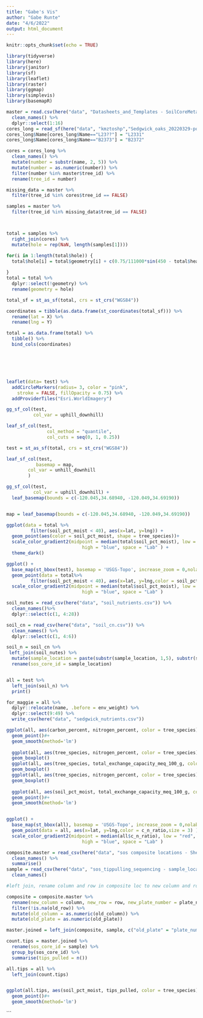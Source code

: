 ```yaml
---
title: "Gabe's Vis"
author: "Gabe Runte"
date: "4/6/2022"
output: html_document
---
```


```r
knitr::opts_chunk$set(echo = TRUE)

library(tidyverse)
library(here)
library(janitor)
library(sf)
library(leaflet)
library(raster)
library(ggmap)
library(simplevis)
library(basemapR)

```

```r
master = read.csv(here("data", "Datasheets_and_Templates - SoilCoreMetadata.csv")) %>% 
  clean_names() %>% 
  dplyr::select(1:16)
cores_long = read_sf(here("data", "kmztoshp","Sedgwick_oaks_20220329-point.shp"))
cores_long$Name[cores_long$Name=="L23??"] = "L2331"
cores_long$Name[cores_long$Name=="B2373"] = "B2372"

cores = cores_long %>% 
  clean_names() %>% 
  mutate(number = substr(name, 2, 5)) %>% 
  mutate(number = as.numeric(number)) %>% 
  filter(number %in% master$tree_id) %>% 
  rename(tree_id = number)

missing_data = master %>% 
  filter(tree_id %in% cores$tree_id == FALSE)

samples = master %>% 
  filter(tree_id %in% missing_data$tree_id == FALSE)



total = samples %>% 
  right_join(cores) %>% 
  mutate(hole = rep(NaN, length(samples[1])))

for(i in 1:length(total$hole)) {
  total$hole[i] = total$geometry[i] + c(0.75/111000*sin(450 - total$heading[i]),0.75/111000*cos(450 - total$heading[i]))
  
}
total = total %>% 
  dplyr::select(!geometry) %>% 
  rename(geometry = hole)

total_sf = st_as_sf(total, crs = st_crs("WGS84"))

coordinates = tibble(as.data.frame(st_coordinates(total_sf))) %>% 
  rename(lat = X) %>% 
  rename(lng = Y)

total = as.data.frame(total) %>%
  tibble() %>% 
  bind_cols(coordinates)







```


```r

leaflet(data= test) %>% 
  addCircleMarkers(radius= 3, color = "pink",
    stroke = FALSE, fillOpacity = 0.75) %>% 
  addProviderTiles("Esri.WorldImagery")

gg_sf_col(test,
          col_var = uphill_downhill)

leaf_sf_col(test, 
               col_method = "quantile",
               col_cuts = seq(0, 1, 0.25))

test = st_as_sf(total, crs = st_crs("WGS84"))

leaf_sf_col(test, 
           basemap = map,
        col_var = unhill_downhill
        )

gg_sf_col(test,
          col_var = uphill_downhill) +
  leaf_basemap(bounds = c(-120.045,34.68940, -120.049,34.69190))


map = leaf_basemap(bounds = c(-120.045,34.68940, -120.049,34.69190)) 

ggplot(data = total %>% 
         filter(soil_pct_moist < 40), aes(x=lat, y=lng)) +
  geom_point(aes(color = soil_pct_moist, shape = tree_species))+
  scale_color_gradient2(midpoint = median(total$soil_pct_moist), low = "red", mid = "white",
                            high = "blue", space = "Lab" ) +
  theme_dark()

ggplot() +
  base_map(st_bbox(test), basemap = 'USGS-Topo', increase_zoom = 0,nolabels=TRUE) +
  geom_point(data = total%>% 
         filter(soil_pct_moist < 40), aes(x=lat, y=lng,color = soil_pct_moist,size = 3) )+
  scale_color_gradient2(midpoint = median(total$soil_pct_moist), low = "red", mid = "gray",
                            high = "blue", space = "Lab" )

```

```r
soil_nutes = read_csv(here("data", "soil_nutrients.csv")) %>% 
  clean_names()%>% 
  dplyr::select(c(1, 4:28))

soil_cn = read_csv(here("data", "soil_cn.csv")) %>% 
  clean_names() %>% 
  dplyr::select(c(1, 4:6))

soil_n = soil_cn %>% 
 left_join(soil_nutes) %>% 
  mutate(sample_location = paste(substr(sample_location, 1,5), substr(sample_location, 7,8), sep = "")) %>% 
  rename(sos_core_id = sample_location)


all = test %>% 
  left_join(soil_n) %>% 
  print()
```

```r
for_maggie = all %>% 
  dplyr::relocate(name, .before = env_weight) %>% 
  dplyr::select(9:49) %>% 
  write_csv(here("data", "sedgwick_nutrients.csv"))
```


```r
ggplot(all, aes(carbon_percent, nitrogen_percent, color = tree_species)) +
  geom_point()#+
  geom_smooth(method='lm') 
  
  ggplot(all, aes(tree_species, nitrogen_percent, color = tree_species)) +
  geom_boxplot()
  ggplot(all, aes(tree_species, total_exchange_capacity_meq_100_g, color = tree_species)) +
  geom_boxplot()
  ggplot(all, aes(tree_species, nitrogen_percent, color = tree_species)) +
  geom_boxplot()
  
  ggplot(all, aes(soil_pct_moist, total_exchange_capacity_meq_100_g, color = tree_species)) +
  geom_point()#+
  geom_smooth(method='lm') 


ggplot() +
  base_map(st_bbox(all), basemap = 'USGS-Topo', increase_zoom = 0,nolabels=TRUE) +
  geom_point(data = all, aes(x=lat, y=lng,color = c_n_ratio,size = 3) )+
  scale_color_gradient2(midpoint = median(all$c_n_ratio), low = "red", mid = "gray",
                            high = "blue", space = "Lab" )
```

```r
composite.master = read_csv(here("data", "sos composite locations - Sheet1.csv"))%>% # Here I am reading in the locations file
  clean_names() %>% 
  summarise()
sample = read_csv(here("data", "sos_tippulling_sequencing - sample_locations.csv"))%>%
  clean_names()

#left join, rename column and row in composite loc to new column and row. make old locations = to column and row in sample

composite = composite.master %>% 
  rename(new_column = column, new_row = row, new_plate_number = plate_number) %>% #changing the name of these columns to new_X instead of their old names in composite.master
  filter(!is.na(old_row)) %>%  
  mutate(old_column = as.numeric(old_column)) %>% 
  mutate(old_plate = as.numeric(old_plate))

master.joined = left_join(composite, sample, c("old_plate" = "plate_number", "old_column" = "column", "old_row" = "row"))

count.tips = master.joined %>% 
  rename(sos_core_id = sample) %>% 
  group_by(sos_core_id) %>% 
  summarise(tips_pulled = n())

all.tips = all %>% 
  left_join(count.tips)


ggplot(all.tips, aes(soil_pct_moist, tips_pulled, color = tree_species)) +
  geom_point()#+
  geom_smooth(method='lm') 

```
```























